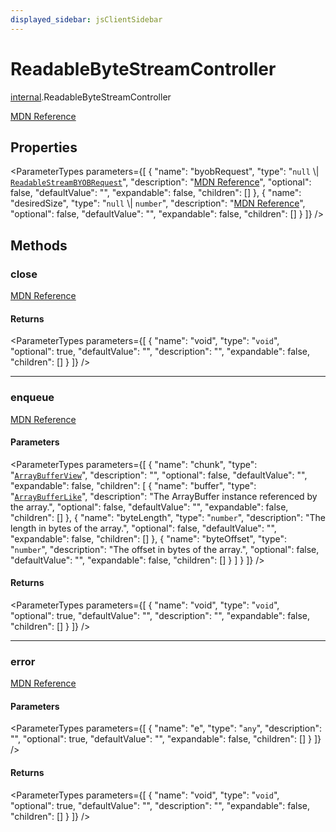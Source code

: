 ```yaml
---
displayed_sidebar: jsClientSidebar
---
```



# ReadableByteStreamController

[internal](../../modules/internal.mdx).ReadableByteStreamController

[MDN Reference](https://developer.mozilla.org/docs/Web/API/ReadableByteStreamController)

## Properties

<ParameterTypes parameters={[
  {
    "name": "byobRequest",
    "type": "``null`` \\| [`ReadableStreamBYOBRequest`](../../modules/internal.mdx#readablestreambyobrequest)",
    "description": "[MDN Reference](https://developer.mozilla.org/docs/Web/API/ReadableByteStreamController/byobRequest)",
    "optional": false,
    "defaultValue": "",
    "expandable": false,
    "children": []
  },
  {
    "name": "desiredSize",
    "type": "``null`` \\| `number`",
    "description": "[MDN Reference](https://developer.mozilla.org/docs/Web/API/ReadableByteStreamController/desiredSize)",
    "optional": false,
    "defaultValue": "",
    "expandable": false,
    "children": []
  }
]} />

## Methods

### close

[MDN Reference](https://developer.mozilla.org/docs/Web/API/ReadableByteStreamController/close)

#### Returns

<ParameterTypes parameters={[
  {
    "name": "void",
    "type": "`void`",
    "optional": true,
    "defaultValue": "",
    "description": "",
    "expandable": false,
    "children": []
  }
]} />

___

### enqueue

[MDN Reference](https://developer.mozilla.org/docs/Web/API/ReadableByteStreamController/enqueue)

#### Parameters

<ParameterTypes parameters={[
  {
    "name": "chunk",
    "type": "[`ArrayBufferView`](internal.ArrayBufferView.mdx)",
    "description": "",
    "optional": false,
    "defaultValue": "",
    "expandable": false,
    "children": [
      {
        "name": "buffer",
        "type": "[`ArrayBufferLike`](../../modules/internal.mdx#arraybufferlike)",
        "description": "The ArrayBuffer instance referenced by the array.",
        "optional": false,
        "defaultValue": "",
        "expandable": false,
        "children": []
      },
      {
        "name": "byteLength",
        "type": "`number`",
        "description": "The length in bytes of the array.",
        "optional": false,
        "defaultValue": "",
        "expandable": false,
        "children": []
      },
      {
        "name": "byteOffset",
        "type": "`number`",
        "description": "The offset in bytes of the array.",
        "optional": false,
        "defaultValue": "",
        "expandable": false,
        "children": []
      }
    ]
  }
]} />

#### Returns

<ParameterTypes parameters={[
  {
    "name": "void",
    "type": "`void`",
    "optional": true,
    "defaultValue": "",
    "description": "",
    "expandable": false,
    "children": []
  }
]} />

___

### error

[MDN Reference](https://developer.mozilla.org/docs/Web/API/ReadableByteStreamController/error)

#### Parameters

<ParameterTypes parameters={[
  {
    "name": "e",
    "type": "`any`",
    "description": "",
    "optional": true,
    "defaultValue": "",
    "expandable": false,
    "children": []
  }
]} />

#### Returns

<ParameterTypes parameters={[
  {
    "name": "void",
    "type": "`void`",
    "optional": true,
    "defaultValue": "",
    "description": "",
    "expandable": false,
    "children": []
  }
]} />
